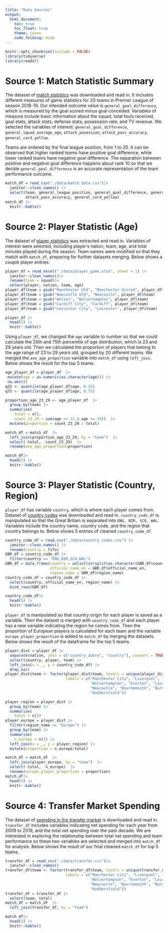 ```yaml
---
title: "Data Sources"
output: 
  html_document:
    toc: true
    toc_float: true 
    theme: cosmo
    code_folding: hide
---
```


```r
knitr::opts_chunk$set(include = FALSE)
library(tidyverse)
library(readxl)
```

# **Source 1: Match Statistic Summary**

The dataset of [match statistics](https://www.kaggle.com/datasets/thesiff/premierleague1819/) was downloaded and read in. It includes different measures of game statistics for 20 teams in Premier League of season 2018-19. Our intended outcome value is `general_goal_difference`, which is measured by the goal scored minus goal conceded. Variables of measure include basic information about the squad, total fouls received, goal stats, attack stats, defense stats, possession rate, and TV revenue. We selected the variables of interest: `general_goal_difference`, `general_squad_average_age`, `attack_posession`, `attack_pass_accuracy`, `general_card_yellow`.

Teams are ordered by the final league position, from 1 to 20. It can be observed that higher ranked teams have positive goal difference, while lower ranked teams have negative goal difference. The separation between positive and negative goal difference happens about rank 10 so that we decide `general_goal_difference` is an accurate representation of the team performance outcome.

```r
match_df = read_csv("./data/match_data.csv")|> 
  janitor::clean_names() |> 
  select(team, general_league_position, general_goal_difference, general_squad_average_age, attack_posession, 
         attack_pass_accuracy, general_card_yellow)
match_df |> 
  knitr::kable()
```


# **Source 2: Player Statistic (Age)**

The dataset of [player statistics](https://fbref.com/en/comps/9/2018-2019/stats/2018-2019-Premier-League-Stats#all_stats_standard) was extracted and read in. Variables of interest were selected, including player's nation, team, age, and total minutes played during the season. Team names were modified so that they match with `match_df`, preparing for further datasets merging. Below shows a couple player entries.

```r
player_df = read_excel("./data/player_game.xlsx", sheet = 1) |> 
  janitor::clean_names()|>
  rename(team = squad)|> 
  select(player, nation, team, age)
player_df$team = gsub("Manchester Utd", "Manchester United", player_df$team)
player_df$team = gsub("Newcastle Utd", "Newcastle", player_df$team)
player_df$team = gsub("Wolves", "Wolverhampton", player_df$team)
player_df$team = gsub("Cardiff City", "Cardiff", player_df$team)
player_df$team = gsub("Leicester City", "Leicester", player_df$team)

player_df |>
  head(5) |> 
  knitr::kable() 
```
Using `player_df`, we changed the `age` variable to number so that we could calculate the 25th and 75th percentile of age distribution, which is 23 and 29 years old. Then we calculated the proportion of players that belong to the age range of 23 to 29 years old, grouped by 20 different teams. We merged the `ave_age_proportion` variable into `match_df` using `left_join.` Below shows the result for the top 5 teams.


```r
age_player_df = player_df  |> 
 mutate(age = as.numeric(as.character(age))) |> 
 na.omit()
q25 <- quantile(age_player_df$age, 0.25)
q75 <- quantile(age_player_df$age, 0.75)

proportion_age_23_29 <- age_player_df  |> 
  group_by(team) |>                       
  summarise(
    total = n(),                           
    count_23_29 = sum(age >= 23 & age <= 29))  |> 
  mutate(proportion = count_23_29 / total)

match_df = match_df  |> 
  left_join(proportion_age_23_29, by = "team")  |> 
  select(-total, -count_23_29)  |> 
  rename(ave_age_proportion=proportion)

match_df|>
  head(5) |> 
  knitr::kable()
```

# **Source 3: Player Statistic (Country, Region)** 

`player_df` has variable `country`, which is where each player comes from. Dataset of [country codes](https://github.com/datasets/country-codes/blob/master/data/country-codes.csv) was downloaded and read in. `country_code_df` is manipulated so that the Great Britain is separated into `ENG, NIR, SCO, WAL`. Variables include the country name, country code, and the region that country belongs to. Below shows 5 entries of cleaned `country_code_df`.

```r
country_code_df = read.csv("./data/country_codes.csv") |> 
  janitor::clean_names() |> 
  rename(country = fifa) 
GBR_df = country_code_df |> 
  filter(country == "ENG,NIR,SCO,WAL") 
GBR_df = data.frame(country = unlist(strsplit(as.character(GBR_df$country), ",")),
                    official_name_en = GBR_df$official_name_en,
                    region_name = GBR_df$region_name)
country_code_df = country_code_df |> 
  select(country, official_name_en, region_name) |> 
  bind_rows(GBR_df)

country_code_df|>
  head(5) |> 
  knitr::kable()
```

`player_df` is manipulated so that country origin for each player is saved as a variable. Then the dataset is merged with `country_code_df` and each player has a new variable indicating the region he comes from. Then the proportion of European players is calculated for each team and the variable `europe_player_proportion` is added to `match_df` by merging the datasets. Below shows the result of the dataframe for the top 5 teams. 

```r
player_dist = player_df |>
  separate(nation, into = c("country_abbre", "country"), convert = TRUE) |> 
  select(country, player, team) |> 
  left_join(x = _, y = country_code_df) |> 
  drop_na()
player_dist$team <- factor(player_dist$team, levels = unique(player_dist$team), 
                           labels = c("Manchester City", "Liverpool", "Chelsea", "Tottenham", "Arsenal", "Manchester United",
                                      "Wolverhampton", "Everton", "Leicester", "West Ham", "Watford", "Crystal Palace", 
                                      "Newcastle", "Bournemouth", "Burnley", "Southampton", "Brighton", "Cardiff", "Fulham", 
                                      "Huddersfield"))

player_region = player_dist |>
  group_by(team) |>                       
  summarise(
    total = n()) 
player_europe = player_dist |>
  filter(region_name == "Europe") |> 
  group_by(team) |>                       
  summarise(
    n_europe = n()) |> 
  left_join(x = _, y = player_region) |> 
  mutate(proportion = n_europe/total)

match_df = match_df  |> 
  left_join(player_europe, by = "team")  |> 
  select(-total, -n_europe)  |> 
  rename(europe_player_proportion = proportion)
match_df|>
  head(5) |> 
  knitr::kable()
```


# **Source 4: Transfer Market Spending**

The dataset of [spending in the transfer market](https://www.kaggle.com/datasets/thesiff/premierleague1819/) is downloaded and read in. `transfer_df` includes variables indicating net spending for each year from 2009 to 2019, and the total net spending over the past decade. We are interested in exploring the relationship between total net spending and team performance so these two variables are selected and merged into `match_df` for analysis. Below shows the result of our final cleaned `match_df` for top 5 teams. 


```r
transfer_df = read_csv("./data/transfer.csv")|> 
  janitor::clean_names() 
transfer_df$team <- factor(transfer_df$team, levels = unique(transfer_df$team), 
                           labels = c("Manchester City", "Liverpool", "Chelsea", "Tottenham", "Arsenal", "Manchester United",
                                      "Wolverhampton", "Everton", "Leicester", "West Ham", "Watford", "Crystal Palace", 
                                      "Newcastle", "Bournemouth", "Burnley", "Southampton", "Brighton", "Cardiff", "Fulham", 
                                      "Huddersfield"))
transfer_df = transfer_df |> 
  select(team, total)
match_df = match_df  |> 
  left_join(transfer_df, by = "team") 

match_df|>
  head(5) |> 
  knitr::kable()
```


